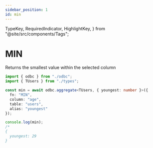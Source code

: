 ```yaml
---
sidebar_position: 1
id: min
---
```


  TypeKey,
  RequiredIndicator,
  HighlightKey,
} from "@site/src/components/Tags";

# MIN

Returns the smallest value within the selected column

```ts
import { odbc } from "./odbc";
import { TUsers } from "./types";

const min = await odbc.aggregate<TUsers, { youngest: number }>({
  fn: "MIN",
  column: "age",
  table: "users",
  alias: "youngest"
});

console.log(min);
/*
{
  youngest: 29
}
```
